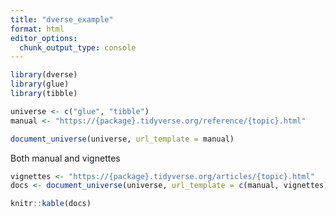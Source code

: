 ```yaml
---
title: "dverse_example"
format: html
editor_options: 
  chunk_output_type: console
---
```



```r
library(dverse)
library(glue)
library(tibble)
```

```r
universe <- c("glue", "tibble")
manual <- "https://{package}.tidyverse.org/reference/{topic}.html"

document_universe(universe, url_template = manual)
```

Both manual and vignettes
```r

vignettes <- "https://{package}.tidyverse.org/articles/{topic}.html"
docs <- document_universe(universe, url_template = c(manual, vignettes))
```

```r
knitr::kable(docs)
```

